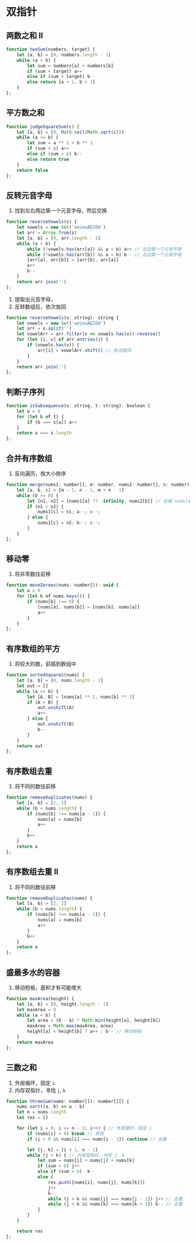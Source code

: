 # 双指针
## 两数之和 II
```js
function twoSum(numbers, target) {
    let [a, b] = [0, numbers.length - 1]
    while (a < b) {
        let sum = numbers[a] + numbers[b]
        if (sum < target) a++
        else if (sum > target) b--
        else return [a + 1, b + 1]
    }
};
```
## 平方数之和
```js
function judgeSquareSum(c) {
    let [a, b] = [0, Math.ceil(Math.sqrt(c))]
    while (a <= b) {
        let sum = a ** 2 + b ** 2
        if (sum < c) a++
        else if (sum > c) b--
        else return true
    }
    return false
};
```
## 反转元音字母
1. 找到左右两边第一个元音字母，然后交换
```js filename="双指针"
function reverseVowels(s) {
    let vowels = new Set('aeiouAEIOU')
    let arr = Array.from(s)
    let [a, b] = [0, arr.length - 1]
    while (a < b) {
        while (!vowels.has(arr[a]) && a < b) a++ // 左边第一个元音字母
        while (!vowels.has(arr[b]) && a < b) b-- // 右边第一个元音字母
        [arr[a], arr[b]] = [arr[b], arr[a]]
        a++
        b--
    }
    return arr.join('')
};
```
1. 提取出元音字母，
2. 反转数组后，依次放回
```js filename="数组"
function reverseVowels(s: string): string {
    let vowels = new Set('aeiouAEIOU')
    let arr = s.split('')
    let vowelArr = arr.filter(x => vowels.has(x)).reverse()
    for (let [i, v] of arr.entries()) {
        if (vowels.has(v)) {
            arr[i] = vowelArr.shift() // 依次放回
        }
    }
    return arr.join('')
};
```
## 判断子序列
```js
function isSubsequence(s: string, t: string): boolean {
    let a = 0
    for (let b of t) {
        if (b === s[a]) a++
    }
    return a === s.length
};
```
## 合并有序数组
1. 反向遍历，按大小排序
```js
function merge(nums1: number[], m: number, nums2: number[], n: number): void {
    let [a, b, c] = [m - 1, n - 1, m + n - 1]
    while (b >= 0) {
        let [n1, n2] = [nums1[a] ?? -Infinity, nums2[b]] // 处理 nums[a] 越界
        if (n1 > n2) {
            nums1[c] = n1; a--; c--;
        } else {
            nums1[c] = n2; b--; c--;
        }
    }
};
```
## 移动零
1. 将非零数往前移
```js
function moveZeroes(nums: number[]): void {
    let a = 0
    for (let b of nums.keys()) {
        if (nums[b] !== 0) {
            [nums[a], nums[b]] = [nums[b], nums[a]]
            a++
        }
    }
};
```
## 有序数组的平方
1. 将较大的数，前插到数组中
```js
function sortedSquares(nums) {
    let [a, b] = [0, nums.length - 1]
    let out = []
    while (a <= b) {
        let [A, B] = [nums[a] ** 2, nums[b] ** 2]
        if (A > B) {
            out.unshift(A)
            a++
        } else {
            out.unshift(B)
            b--
        }
    }
    return out
};
```
## 有序数组去重
1. 将不同的数往前移
```js
function removeDuplicates(nums) {
    let [a, b] = [1, 1]
    while (b < nums.length) {
        if (nums[b] !== nums[a - 1]) {
            nums[a] = nums[b]
            a++
        }
        b++
    }
    return a
};
```
## 有序数组去重 II
1. 将不同的数往前移
```js
function removeDuplicates(nums) {
    let [a, b] = [2, 2]
    while (b < nums.length) {
        if (nums[b] !== nums[a - 2]) {
            nums[a] = nums[b]
            a++
        }
        b++
    }
    return a
};
```
## 盛最多水的容器
1. 移动短板，面积才有可能增大
```js
function maxArea(height) {
    let [a, b] = [0, height.length - 1]
    let maxArea = 0
    while (a < b) {
        let area = (b - a) * Math.min(height[a], height[b])
        maxArea = Math.max(maxArea, area)
        height[a] < height[b] ? a++ : b-- // 移动短板
    }
    return maxArea
};
```
## 三数之和
1. 外层循环，固定 `i`
2. 内存双指针，寻找 `j`, `k`
```js {7-8,19-20}
function threeSum(nums: number[]): number[][] {
    nums.sort((a, b) => a - b)
    let n = nums.length
    let res = []

    for (let i = 0; i <= n - 3; i++) { // 外层循环，固定 i
        if (nums[i] > 0) break // 剪枝
        if (i > 0 && nums[i] === nums[i - 1]) continue // 去重

        let [j, k] = [i + 1, n - 1]
        while (j < k) { // 内层双指针，寻找 j, k
            let sum = nums[i] + nums[j] + nums[k]
            if (sum < 0) j++
            else if (sum > 0)  k--
            else {
                res.push([nums[i], nums[j], nums[k]])
                j++
                k--
                while (j < k && nums[j] === nums[j - 1]) j++ // 去重
                while (j < k && nums[k] === nums[k + 1]) k-- // 去重
            }
        }
    }

    return res
};
```